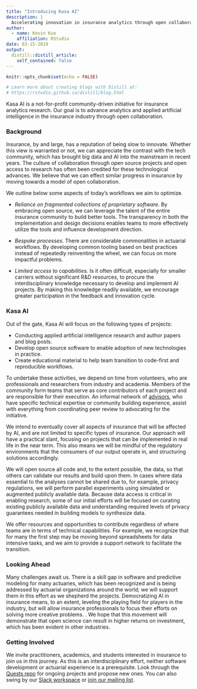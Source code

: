 ```yaml
---
title: "Introducing Kasa AI"
description: |
  Accelerating innovation in insurance analytics through open collaboration.
author:
  - name: Kevin Kuo
    affiliation: RStudio
date: 03-15-2019
output:
  distill::distill_article:
    self_contained: false
---
```


```r
knitr::opts_chunk$set(echo = FALSE)

# Learn more about creating blogs with Distill at:
# https://rstudio.github.io/distill/blog.html

```


Kasa AI is a not-for-profit community-driven initiative for insurance analytics research. Our goal is to advance analytics and applied artificial intelligence in the insurance industry through open collaboration. 

### Background

Insurance, by and large, has a reputation of being slow to innovate. Whether this view is warranted or not, we can appreciate the contrast with the tech community, which has brought big data and AI into the mainstream in recent years. The culture of collaboration through open source projects and open access to research has often been credited for these technological advances. We believe that we can effect similar progress in insurance by moving towards a model of open collaboration. 

We outline below some aspects of today’s workflows we aim to optimize.

- *Reliance on fragmented collections of proprietary software.* By embracing open source, we can leverage the talent of the entire insurance community to build better tools. The transparency in both the implementation and design decisions enables teams to more effectively utilize the tools and influence development direction.

- *Bespoke processes.* There are considerable commonalities in actuarial workflows. By developing common tooling based on best practices instead of repeatedly reinventing the wheel, we can focus on more impactful problems.

- *Limited access to capabilities.* Is it often difficult, especially for smaller carriers without significant R&D resources, to procure the interdisciplinary knowledge necessary to develop and implement AI projects. By making this knowledge readily available, we encourage greater participation in the feedback and innovation cycle.

### Kasa AI

Out of the gate, Kasa AI will focus on the following types of projects:

- Conducting applied artificial intelligence research and author papers and blog posts.
- Develop open source software to enable adoption of new technologies in practice.
- Create educational material to help team transition to code-first and reproducible workflows.

To undertake these activities, we depend on time from volunteers, who are professionals and researchers from industry and academia. Members of the community form teams that serve as core contributors of each project and are responsible for their execution. An informal network of [advisors](https://kasa.ai/about/#people), who have specific technical expertise or community building experience, assist with everything from coordinating peer review to advocating for the initiative.

We intend to eventually cover all aspects of insurance that will be affected by AI, and are not limited to specific types of insurance. Our approach will have a practical slant, focusing on projects that can be implemented in real life in the near term. This also means we will be mindful of the regulatory environments that the consumers of our output operate in, and structuring solutions accordingly.

We will open source all code and, to the extent possible, the data, so that others can validate our results and build upon them. In cases where data essential to the analyses cannot be shared due to, for example, privacy regulations, we will perform parallel experiments using simulated or augmented publicly available data. Because data access is critical in enabling research, some of our initial efforts will be focused on curating existing publicly available data and understanding required levels of privacy guarantees needed in building models to synthesize data.

We offer resources and opportunities to contribute regardless of where teams are in terms of technical capabilities. For example, we recognize that for many the first step may be moving beyond spreadsheets for data intensive tasks, and we aim to provide a support network to facilitate the transition.

### Looking Ahead

Many challenges await us. There is a skill gap in software and predictive modeling for many actuaries, which has been recognized and is being addressed by actuarial organizations around the world; we will support them in this effort as we shepherd the projects. Democratizing AI in insurance means, to an extent, leveling the playing field for players in the industry, but will allow insurance professionals to focus their efforts on solving more creative problems. . We hope that this movement will demonstrate that open science can result in higher returns on investment, which has been evident in other industries.

### Getting Involved

We invite practitioners, academics, and students interested in insurance to join us in this journey. As this is an interdisciplinary effort, neither software development or actuarial experience is a prerequisite. Look through the [Quests repo](https://github.com/kasaai/quests) for ongoing projects and propose new ones. You can also swing by our [Slack workspace](https://join.slack.com/t/kasaai/shared_invite/enQtNTY4OTQ0OTcyODY1LTU3YzFjMjFhY2YyMGE3MjRkM2Y1MGNlZjY0NWQ4MGI2NmVhOWQyODRjZTZmMWQ4MzBkMDliYmNjYmI2NzVmZjY) or [join our mailing list](https://groups.google.com/a/kasa.ai/forum/#!forum/discuss).